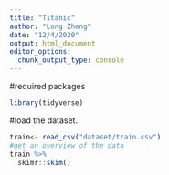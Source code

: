```yaml
---
title: "Titanic"
author: "Long Zheng"
date: "12/4/2020"
output: html_document
editor_options: 
  chunk_output_type: console
---
```


#required packages
```r
library(tidyverse)
```

#load the dataset.
```r
train<- read_csv("dataset/train.csv")
#get an overview of the data
train %>% 
  skimr::skim()
```


